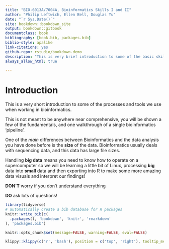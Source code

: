 ```yaml
--- 
title: "BIO-6013A/7004A, Bioinformatics Skills I and II"
author: "Philip Leftwich, Ellen Bell, Douglas Yu"
date: "`r Sys.Date()`"
site: bookdown::bookdown_site
output: bookdown::gitbook
documentclass: book
bibliography: [book.bib, packages.bib]
biblio-style: apalike
link-citations: yes
github-repo: rstudio/bookdown-demo
description: "This is very brief introduction to some of the basic skills required to handling sequencing data for Bioinformatics"
always_allow_html: true

---
```


# Introduction

This is a very short introduction to some of the processes and tools we use when working in bioinformatics. 

This is not meant to be anywhere near comprehensive, you will be shown a few of the fundamentals, and one walkthrough of a single bioinformatics 'pipeline'. 

One of the *main* differences between Bioinformatics and the data analysis you have done before is the **size** of the data. Bioinformatics usually deals with sequencing data, and this data has large file sizes.

Handling **big data** means you need to know how to operate on a supercomputer so we will be learning a little bit of Linux, processing **big** data into **small** data and then exporting into R to make some more amazing data visuals and interpret our findings!





**DON'T** worry if you don't understand everything

**DO** ask lots of questions! 



```r
library(tidyverse)
# automatically create a bib database for R packages
knitr::write_bib(c(
  .packages(), 'bookdown', 'knitr', 'rmarkdown'
), 'packages.bib')

knitr::opts_chunk$set(message=FALSE, warning=FALSE, eval=FALSE)
```

```r
klippy::klippy(c('r', 'bash'), position = c('top', 'right'), tooltip_message = 'copy to clipboard', tooltip_success = 'Copied!')
```



